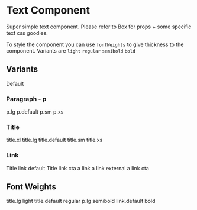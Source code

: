 
<Meta title="Components/Text" component={Text} />

# Text Component

Super simple text component. Please refer to Box for props + some specific text css goodies.

To style the component you can use `fontWeights` to give thickness to the component.
Variants are `light` `regular` `semibold` `bold`

## Variants

<Canvas>
  <Story name="default">
    <Text>Default</Text>
  </Story>
</Canvas>

### Paragraph - p

<Canvas>
  <Story name="p.lg">
    <Text textStyle="cta">p.lg</Text>
  </Story>
  <Story name="p">
    <Text textStyle="p.default">p.default</Text>
  </Story>
  <Story name="p.sm">
    <Text textStyle="p.sm">p.sm</Text>
  </Story>
  <Story name="p.xs">
    <Text textStyle="p.xs">p.xs</Text>
  </Story>
</Canvas>

### Title

<Canvas>
  <Story name="title.xl">
    <Text textStyle="title.xl">title.xl</Text>
  </Story>
  <Story name="title.lg">
    <Text textStyle="title.lg">title.lg</Text>
  </Story>
  <Story name="title.default">
    <Text textStyle="title.default">title.default</Text>
  </Story>
  <Story name="title.sm">
    <Text textStyle="title.sm">title.sm</Text>
  </Story>
  <Story name="title.xs">
    <Text textStyle="title.xs">title.xs</Text>
  </Story>
</Canvas>

### Link

<Canvas>
  <Story name="title xl link">
    <Text textStyle="title.xl" link="default" href="#">
      Title link default
    </Text>
  </Story>
  <Story name="title default link">
    <Text textStyle="title.default" link="cta" href="#">
      Title link cta
    </Text>
  </Story>
  <Story name="a link default">
    <Text textStyle="p.default" link="default" href="#">
      a link
    </Text>
  </Story>
  <Story name="a link external">
    <Text textStyle="p.default" link="external" href="#">
      a link external
    </Text>
  </Story>
  <Story name="a link cta">
    <Text textStyle="p.default" link="cta" href="#">
      a link cta
    </Text>
  </Story>
</Canvas>

## Font Weights

<Canvas>
  <Story name="title-lg thin">
    <Text textStyle="title.lg" fontWeight="light">
      title.lg light
    </Text>
  </Story>
  <Story name="title-thin">
    <Text textStyle="title.default" fontWeight="regular">
      title.default regular
    </Text>
  </Story>
  <Story name="p-bold">
    <Text textStyle="p.lg" fontWeight="semibold">
      p.lg semibold
    </Text>
  </Story>
  <Story name="link">
    <Text textStyle="link.default" fontWeight="bold">
      link.default bold
    </Text>
  </Story>
</Canvas>

<ArgsTable of={Text} />
